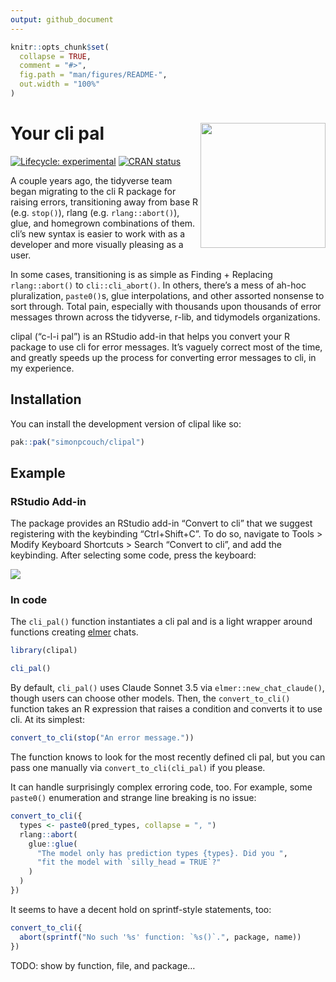 ```yaml
---
output: github_document
---
```


<!-- README.md is generated from README.Rmd. Please edit that file -->

```r
knitr::opts_chunk$set(
  collapse = TRUE,
  comment = "#>",
  fig.path = "man/figures/README-",
  out.width = "100%"
)
```

# Your cli pal <img src="man/figures/logo.png" align="right" height="200" alt="" />

<!-- badges: start -->
[![Lifecycle: experimental](https://img.shields.io/badge/lifecycle-experimental-orange.svg)](https://lifecycle.r-lib.org/articles/stages.html#experimental)
[![CRAN status](https://www.r-pkg.org/badges/version/clipal)](https://CRAN.R-project.org/package=clipal)
<!-- badges: end -->

A couple years ago, the tidyverse team began migrating to the cli R package for raising errors, transitioning away from base R (e.g. `stop()`), rlang (e.g. `rlang::abort()`), glue, and homegrown combinations of them. cli's new syntax is easier to work with as a developer and more visually pleasing as a user.

In some cases, transitioning is as simple as Finding + Replacing `rlang::abort()` to `cli::cli_abort()`. In others, there's a mess of ah-hoc pluralization, `paste0()`s, glue interpolations, and other assorted nonsense to sort through. Total pain, especially with thousands upon thousands of error messages thrown across the tidyverse, r-lib, and tidymodels organizations.

clipal ("c-l-i pal") is an RStudio add-in that helps you convert your R package to use cli for error messages. It's vaguely correct most of the time, and greatly speeds up the process for converting error messages to cli, in my experience.

## Installation

You can install the development version of clipal like so:

``` r
pak::pak("simonpcouch/clipal")
```

## Example

### RStudio Add-in

The package provides an RStudio add-in "Convert to cli" that we suggest registering with the keybinding "Ctrl+Shift+C". To do so, navigate to Tools > Modify Keyboard Shortcuts > Search "Convert to cli", and add the keybinding. After selecting some code, press the keyboard:

![](inst/figs/addin.gif)

### In code

The `cli_pal()` function instantiates a cli pal and is a light wrapper around functions creating [elmer](https://github.com/hadley/elmer) chats.

```r
library(clipal)

cli_pal()
```

By default, `cli_pal()` uses Claude Sonnet 3.5 via `elmer::new_chat_claude()`, though users can choose other models. Then, the `convert_to_cli()` function takes an R expression that raises a condition and converts it to use cli. At its simplest:

```r
convert_to_cli(stop("An error message."))
```
The function knows to look for the most recently defined cli pal, but you can pass one manually via `convert_to_cli(cli_pal)` if you please. 

It can handle surprisingly complex erroring code, too. For example, some `paste0()` enumeration and strange line breaking is no issue:

```r
convert_to_cli({
  types <- paste0(pred_types, collapse = ", ")
  rlang::abort(
    glue::glue(
      "The model only has prediction types {types}. Did you ",
      "fit the model with `silly_head = TRUE`?"
    )
  )
})
```

It seems to have a decent hold on sprintf-style statements, too:

```r
convert_to_cli({
  abort(sprintf("No such '%s' function: `%s()`.", package, name))
})
```


TODO: show by function, file, and package...



